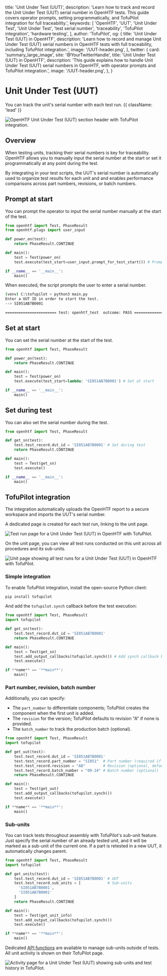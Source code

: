   title: 'Unit Under Test (UUT)',
  description:
    'Learn how to track and record the Unit Under Test (UUT) serial number in OpenHTF tests. This guide covers operator prompts, setting programmatically, and TofuPilot integration for full traceability.',
  keywords: [
    'OpenHTF',
    'UUT',
    'Unit Under Test',
    'Unit Under Test',
    'test serial number',
    'traceability',
    'TofuPilot integration',
    'hardware testing',
  ],
  author: 'TofuPilot',
  og: {
    title: 'Unit Under Test (UUT) in OpenHTF',
    description:
      'Learn how to record and manage Unit Under Test (UUT) serial numbers in OpenHTF tests with full traceability, including TofuPilot integration.',
    image: '/UUT-header.png',
  },
  twitter: {
    card: 'summary_large_image',
    site: '@YourTwitterHandle',
    title: 'Unit Under Test (UUT) in OpenHTF',
    description:
      'This guide explains how to handle Unit Under Test (UUT) serial numbers in OpenHTF, with operator prompts and TofuPilot integration.',
    image: '/UUT-header.png',
  },
}

# Unit Under Test (UUT)

You can track the unit's serial number with each test run. {{ className: 'lead' }}

<Image
  src="/UUT-header.png"
  alt="OpenHTF Unit Under Test (UUT) section header with TofuPilot integration."
/>

## Overview

When testing units, tracking their serial numbers is key for traceability. OpenHTF allows you to manually input the serial number at the start or set it programmatically at any point during the test.

By integrating <TofuPilotLink utmMedium="uut-overview"/> in your test scripts, the UUT's serial number is automatically used to organize test results for each unit and and enables performance comparisons across part numbers, revisions, or batch numbers.

## Prompt at start

You can prompt the operator to input the serial number manually at the start of the test.

```python {{ title: 'main.py' }}
from openhtf import Test, PhaseResult
from openhtf.plugs import user_input

def power_on(test):
    return PhaseResult.CONTINUE

def main():
    test = Test(power_on)
    test.execute(test_start=user_input.prompt_for_test_start()) # Prompt at start

if __name__ == '__main__':
    main()
```

When executed, the script prompts the user to enter a serial number.

```sh
(venv) C:\tofupilot > python3 main.py
Enter a UUT ID in order to start the test.
--> SI051AB7B0001

======================= test: openhtf_test  outcome: PASS ======================
```

## Set at start

You can set the serial number at the start of the test.

```python {{ title: 'main.py' }}
from openhtf import Test, PhaseResult

def power_on(test):
    return PhaseResult.CONTINUE

def main():
    test = Test(power_on)
    test.execute(test_start=lambda: 'SI051AB7B0001') # Set at start

if __name__ == '__main__':
    main()
```

## Set during test

You can also set the serial number during the test.

```python {{ title: 'main.py' }}
from openhtf import Test, PhaseResult

def get_sn(test):
    test.test_record.dut_id = 'SI051AB7B0001' # Set during test
    return PhaseResult.CONTINUE

def main():
    test = Test(get_sn)
    test.execute()

if __name__ == '__main__':
    main()
```

## TofuPilot integration

The <TofuPilotLink utmMedium="uut-integration" /> integration automatically uploads the OpenHTF report to a secure workspace and imports the UUT's serial number.

A dedicated page is created for each test run, linking to the unit page.

<Image
  src="/UUT-page-run.png"
  alt="Test run page for a Unit Under Test (UUT) in OpenHTF with TofuPilot."
/>

On the unit page, you can view all test runs conducted on this unit across all procedures and its sub-units.

<Image
  src="/UUT-page-unit.png"
  alt="Unit page showing all test runs for a Unit Under Test (UUT) in OpenHTF with TofuPilot."
/>

### Simple integration

To enable TofuPilot integration, install the open-source Python client:

```sh
pip install tofupilot
```

And add the `tofupilot.synch` callback before the test execution:

```python {{ title: 'main.py' }}
from openhtf import Test, PhaseResult
import tofupilot

def get_sn(test):
    test.test_record.dut_id = 'SI051AB7B0001'
    return PhaseResult.CONTINUE

def main():
    test = Test(get_sn)
    test.add_output_callbacks(tofupilot.synch()) # Add synch callback before test execution
    test.execute()

if **name** == '**main**':
    main()
```

### Part number, revision, batch number

Additionally, you can specify:

- The `part_number` to differentiate components; TofuPilot creates the component when the first unit is added.
- The `revision` for the version; TofuPilot defaults to revision "A" if none is provided.
- The `batch_number` to track the production batch (optional).

```python {{ title: 'main.py' }}
from openhtf import Test, PhaseResult
import tofupilot

def get_uut(test):
    test.test_record.dut_id = 'SI051AB7B0001'
    test.test_record.part_number = "SI051"  # Part number (required if > 1 components in TofuPilot)
    test.test_record.revision = "AB"        # Revision (optional, defaults to "A")
    test.test_record.batch_number = "09-24" # Batch number (optional)
    return PhaseResult.CONTINUE

def main():
    test = Test(get_uut)
    test.add_output_callbacks(tofupilot.synch())
    test.execute()

if **name** == '**main**':
    main()
```

### Sub-units

You can track tests throughout assembly with TofuPilot's sub-unit feature. Just specify the serial number of an already tested unit, and it will be marked as a sub-unit of the current one. If a part is retested in a new UUT, it automatically changes parent.

```python {{ title: 'main.py' }}
from openhtf import Test, PhaseResult
import tofupilot

def get_units(test):
    test.test_record.dut_id = 'SI051AB7B0001' # UUT
    test.test_record.sub_units = [            # Sub-units
      'SI051AB7B0001',
      'SI051AB7B0001'
    ]
    return PhaseResult.CONTINUE

def main():
    test = Test(get_unit_info)
    test.add_output_callbacks(tofupilot.synch())
    test.execute()

if **name** == '**main**':
    main()
```

Dedicated [API functions](https://docs.tofupilot.com/a-page) are available to manage sub-units outside of tests. All unit activity is shown on their TofuPilot page.

<Image
  src="/UUT-page-unit-activity.png"
  alt="Activity page for a Unit Under Test (UUT) showing sub-units and test history in TofuPilot."
/>
